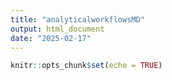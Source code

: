 ```yaml
---
title: "analyticalworkflowsMD"
output: html_document
date: "2025-02-17"
---
```


```r
knitr::opts_chunk$set(echo = TRUE)

```

